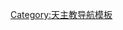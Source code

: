 {{Navbox
|name =納米比亞天主教教區
|title = 納米比亞天主教教區
|style = width: 400px
|group1 = [[總教區]]
|list1 =[[天主教溫得和克總教區|溫得和克總教區]] 
|group2 = [[教區]]
|list2 = [[天主教基特曼斯胡普教區|基特曼斯胡普教區]]
|group3 = [[宗座代牧區]]
|list3 = [[天主教龍杜宗座代牧區|龍杜宗座代牧區]]
|below = 參見：[[納米比亞天主教]] - [[非洲天主教教區列表]] 
}}<noinclude>
[[Category:天主教导航模板]]
</noinclude>
